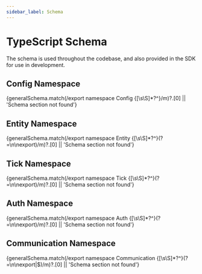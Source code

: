 ```yaml
---
sidebar_label: Schema
---
```




# TypeScript Schema

The schema is used throughout the codebase, and also provided in the SDK for use in development.

## Config Namespace

<CodeBlock language="typescript" title="Schema - Config Namespace">
  {generalSchema.match(/export namespace Config {[\s\S]*?^}/m)?.[0] || 'Schema section not found'}
</CodeBlock>

## Entity Namespace

<CodeBlock language="typescript" title="Schema - Entity Namespace">
  {generalSchema.match(/export namespace Entity {[\s\S]*?^}(?=\n\nexport)/m)?.[0] || 'Schema section not found'}
</CodeBlock>

## Tick Namespace

<CodeBlock language="typescript" title="Schema - Tick Namespace">
  {generalSchema.match(/export namespace Tick {[\s\S]*?^}(?=\n\nexport)/m)?.[0] || 'Schema section not found'}
</CodeBlock>

## Auth Namespace

<CodeBlock language="typescript" title="Schema - Auth Namespace">
  {generalSchema.match(/export namespace Auth {[\s\S]*?^}(?=\n\nexport)/m)?.[0] || 'Schema section not found'}
</CodeBlock>

## Communication Namespace

<CodeBlock language="typescript" title="Schema - Communication Namespace">
  {generalSchema.match(/export namespace Communication {[\s\S]*?^}(?=\n\nexport|$)/m)?.[0] || 'Schema section not found'}
</CodeBlock>
